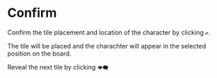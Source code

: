 # Confirm

Confirm the tile placement and location of the character by clicking `✔️`.

The tile will be placed and the charachter will appear in the selected position on the board.

Reveal the next tile by clicking `👁️‍🗨️`

